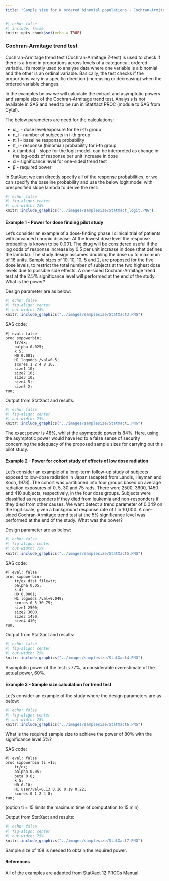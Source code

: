 ```yaml
---
title: "Sample size for K ordered binomial populations - Cochran-Armitage trend test"
---
```


```r
#| echo: false
#| include: false
knitr::opts_chunk$set(echo = TRUE)
```

### Cochran-Armitage trend test {.unnumbered}

Cochran-Armitage trend test (Cochran-Armitage Z-test) is used to check if there is a trend in proportions across levels of a categorical, ordered variable. It's mostly used to analyse data where one variable is a binomial and the other is an ordinal variable. Basically, the test checks if the proportions vary in a specific direction (increasing or decreasing) when the ordered variable changes.

In the examples below we will calculate the extract and asymptotic powers and sample size of the Cochran-Armitage trend test. Analysis is not available in SAS and need to be run in StatXact PROC (module to SAS from Cytel).

The below parameters are need for the calculations:

-   ω_i - dose level/exposure for he i-th group
-   n_i - number of subjects in i-th group
-   π_1 - baseline response probability
-   π_i - response (binomial) probability for i-th group
-   λ (lambda) - slope for the logit model, can be interpreted as change in the log-odds of response per unit increase in dose
-   α - significance level for one-sided trend test
-   β - required power

In StatXact we can directly specify all of the response probabilities, or we can specify the baseline probability and use the below logit model with prespecified slope lambda to derive the rest:

```r
#| echo: false
#| fig-align: center
#| out-width: 75%
knitr::include_graphics("../images/samplesize/StatXact_logit.PNG")
```

#### Example 1 - Power for dose finding pilot study {.unnumbered}

Let's consider an example of a dose-finding phase I clinical trial of patients with advanced chronic disease. At the lowest dose level the response probability is known to be 0.001. The drug will be considered useful if the log odds of response increase by 0.5 per unit increase in dose (that defines the lambda). The study design assumes doubling the dose up to maximum of 16 units. Sample sizes of 10, 10, 10, 5 and 2, are proposed for the five dose levels, to restrict the total number of subjects at the two highest dose levels due to possible side effects. A one-sided Cochran-Armitage trend test at the 2.5% significance level will performed at the end of the study. What is the power?

Design parameter are as below:

```r
#| echo: false
#| fig-align: center
#| out-width: 75%
knitr::include_graphics("../images/samplesize/StatXact3.PNG")
```

SAS code:

```sas
#| eval: false
proc sxpowerbin;
    tr/ex;
    palpha 0.025;
    k 5;
    H0 0.001;
    H1 logodds /val=0.5;
    scores 1 2 4 8 16;
    size1 10;
    size2 10;
    size3 10;
    size4 5;
    size5 2;
run;
```

Output from StatXact and results:

```r
#| echo: false
#| fig-align: center
#| out-width: 75%
knitr::include_graphics("../images/samplesize/StatXact1.PNG")
```

The exact power is 48%, whilst the asymptotic power is 84%. Here, using the asymptotic power would have led to a false sense of security concerning the adequacy of the proposed sample sizes for carrying out this pilot study.

#### Example 2 - Power for cohort study of effects of low dose radiation {.unnumbered}

Let's consider an example of a long-term follow-up study of subjects exposed to low-dose radiation in Japan (adapted from Landis, Heyman and Koch, 1978). The cohort was partitioned into four groups based on average radiation exposures of 0, 5, 30 and 75 rads. There were 2500, 3600, 1450 and 410 subjects, respectively, in the four dose groups. Subjects were classified as responders if they died from leukemia and non-responders if they died from other causes. We want detect a trend parameter of 0.049 on the logit scale, given a background response rate of 1 in 10,000. A one-sided Cochran-Armitage trend test at the 5% significance level was performed at the end of the study. What was the power?

Design parameter are as below:

```r
#| echo: false
#| fig-align: center
#| out-width: 75%
knitr::include_graphics("../images/samplesize/StatXact5.PNG")
```

SAS code:

```sas
#| eval: false
proc sxpowerbin;
    tr/ex dist_file=tr;
    palpha 0.05;
    k 4;
    H0 0.0001;
    H1 logodds /val=0.049;
    scores 0 5 30 75;
    size1 2500;
    size2 3600;
    size3 1450;
    size4 410;
run;
```

Output from StatXact and results:

```r
#| echo: false
#| fig-align: center
#| out-width: 75%
knitr::include_graphics("../images/samplesize/StatXact4.PNG")
```

Asymptotic power of the test is 77%, a considerable overestimate of the actual power, 60%.

#### Example 3 - Sample size calculation for trend test {.unnumbered}

Let's consider an example of the study where the design parameters are as below:

```r
#| echo: false
#| fig-align: center
#| out-width: 75%
knitr::include_graphics("../images/samplesize/StatXact6.PNG")
```

What is the required sample size to achieve the power of 80% with the significance level 5%?

SAS code:

```sas
#| eval: false
proc sxpowerbin ti =15;
    tr/ex;
    palpha 0.05;
    beta 0.8;
    k 5;
    H0 0.10;
    H1 user/val=0.13 0.16 0.19 0.22;
    scores 0 1 2 4 8;
run;
```

(option ti = 15 limits the maximum time of computation to 15 min)

Output from StatXact and results:

```r
#| echo: false
#| fig-align: center
#| out-width: 75%
knitr::include_graphics("../images/samplesize/StatXact7.PNG")
```

Sample size of 108 is needed to obtain the required power.

#### References {.unnumbered}

All of the examples are adapted from StatXact 12 PROCs Manual.
